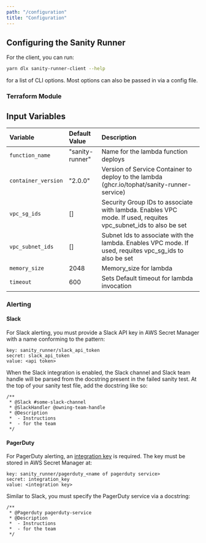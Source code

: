 ```yaml
---
path: "/configuration"
title: "Configuration"
---
```


## Configuring the Sanity Runner

For the client, you can run:

```sh
yarn dlx sanity-runner-client --help
```

for a list of CLI options. Most options can also be passed in via a config file.

### Terraform Module

## Input Variables

| Variable                      | Default Value                                         | Description   |
| :----------------------------- |:-----------------------------------------------------  |:----------------|
| `function_name`               | "sanity-runner"                                       | Name for the lambda function deploys |
| `container_version`           | "2.0.0"                                               | Version of Service Container to deploy to the lambda (ghcr.io/tophat/sanity-runner-service) |
| `vpc_sg_ids`                  | []                                                    | Security Group IDs to associate with lambda. Enables VPC mode. If used, requites vpc_subnet_ids to also be set  |
| `vpc_subnet_ids`              | []                                                    | Subnet Ids to associate with the lambda. Enables VPC mode. If used, requites vpc_sg_ids to also be set |
| `memory_size`                 | 2048                                                  | Memory_size for lambda  |
| `timeout`                     | 600                                                   | Sets Default timeout for lambda invocation |

### Alerting

#### Slack

For Slack alerting, you must provide a Slack API key in AWS Secret Manager with a name conforming to the pattern:

```raw
key: sanity_runner/slack_api_token
secret: slack_api_token
value: <api token>
```

When the Slack integration is enabled, the Slack channel and Slack team handle will be parsed from the docstring present in the failed sanity test. At the top of your sanity test file, add the docstring like so:

```raw
/**
 * @Slack #some-slack-channel
 * @SlackHandler @owning-team-handle
 * @Description
 *  - Instructions
 *  - for the team
 */
```

#### PagerDuty

For PagerDuty alerting, an [integration key](https://developer.pagerduty.com/docs/events-api-v2/overview/) is required. The key must be stored in AWS Secret Manager at:

```raw
key: sanity_runner/pagerduty_<name of pagerduty service>
secret: integration_key
value: <integration key>
```

Similar to Slack, you must specify the PagerDuty service via a docstring:

```raw
/**
 * @Pagerduty pagerduty-service
 * @Description
 *  - Instructions
 *  - for the team
 */
```
